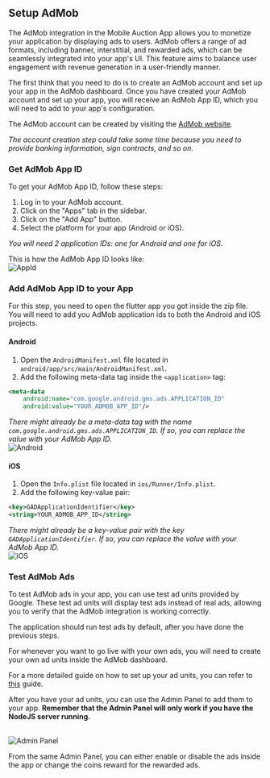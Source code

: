 
## Setup AdMob

The AdMob integration in the Mobile Auction App allows you to monetize your application by displaying ads to users. AdMob offers a range of ad formats, including banner, interstitial, and rewarded ads, which can be seamlessly integrated into your app's UI. This feature aims to balance user engagement with revenue generation in a user-friendly manner.

The first think that you need to do is to create an AdMob account and set up your app in the AdMob dashboard. Once you have created your AdMob account and set up your app, you will receive an AdMob App ID, which you will need to add to your app's configuration.

The AdMob account can be created by visiting the [AdMob website](https://admob.google.com/).

*The account creation step could take some time because you need to provide banking information, sign contracts, and so on.*



### Get AdMob App ID

To get your AdMob App ID, follow these steps:

1. Log in to your AdMob account.
2. Click on the "Apps" tab in the sidebar.
3. Click on the "Add App" button.
4. Select the platform for your app (Android or iOS).

*You will need 2 application IDs: one for Android and one for iOS.*

This is how the AdMob App ID looks like:
<br />
<Zoom>
  <Image
    src="/mobile-app/admob/1.png"
    alt="AppId"
    width={1500}
    height={1500}
  />
</Zoom>
<br />

### Add AdMob App ID to your App

For this step, you need to open the flutter app you got inside the zip file. You will need to add you AdMob application ids to
both the Android and iOS projects.

#### Android

1. Open the `AndroidManifest.xml` file located in `android/app/src/main/AndroidManifest.xml`.
2. Add the following meta-data tag inside the `<application>` tag:

```xml
<meta-data
    android:name="com.google.android.gms.ads.APPLICATION_ID"
    android:value="YOUR_ADMOB_APP_ID"/>
```

*There might already be a meta-data tag with the name `com.google.android.gms.ads.APPLICATION_ID`. If so, you can replace the value with your AdMob App ID.*
<br />
<Zoom>
  <Image
    src="/mobile-app/admob/2.png"
    alt="Android"
    width={800}
    height={800}
  />
</Zoom>
<br />

#### iOS

1. Open the `Info.plist` file located in `ios/Runner/Info.plist`.
2. Add the following key-value pair:

```xml
<key>GADApplicationIdentifier</key>
<string>YOUR_ADMOB_APP_ID</string>
```

*There might already be a key-value pair with the key `GADApplicationIdentifier`. If so, you can replace the value with your AdMob App ID.*
<br />
<Zoom>
  <Image
    src="/mobile-app/admob/3.png"
    alt="iOS"
    width={800}
    height={800}
  />
</Zoom>
<br />


### Test AdMob Ads

To test AdMob ads in your app, you can use test ad units provided by Google. These test ad units will display test ads instead of real ads, allowing you to verify that the AdMob integration is working correctly.

The application should run test ads by default, after you have done the previous steps.

For whenever you want to go live with your own ads, you will need to create your own ad units inside the AdMob dashboard.

For a more detailed guide on how to set up your ad units, you can refer to [this](https://codelabs.developers.google.com/codelabs/mobile-app/admob-ads-in-flutter#2) guide.

After you have your ad units, you can use the Admin Panel to add them to your app. **Remember that the Admin Panel will only work if you have the NodeJS server running.**

<br />
<Zoom>
  <Image
    src="/mobile-app/admob/4.png"
    alt="Admin Panel"
    width={800}
    height={800}
  />
</Zoom>
<br />

From the same Admin Panel, you can either enable or disable the ads inside the app or change the coins reward for the rewarded ads.
